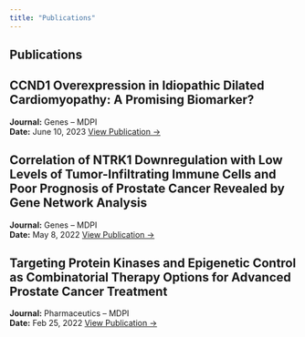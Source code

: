 ```yaml
---
title: "Publications"
---
```


::: {.content}
# Publications

::: {.card}
## CCND1 Overexpression in Idiopathic Dilated Cardiomyopathy: A Promising Biomarker?
**Journal:** Genes – MDPI  
**Date:** June 10, 2023
[View Publication →](https://www.mdpi.com/2073-4425/14/6/1243)
:::

::: {.card}
## Correlation of NTRK1 Downregulation with Low Levels of Tumor-Infiltrating Immune Cells and Poor Prognosis of Prostate Cancer Revealed by Gene Network Analysis
**Journal:** Genes – MDPI  
**Date:** May 8, 2022
[View Publication →](https://www.mdpi.com/2073-4425/13/5/840)
:::

::: {.card}
## Targeting Protein Kinases and Epigenetic Control as Combinatorial Therapy Options for Advanced Prostate Cancer Treatment
**Journal:** Pharmaceutics – MDPI  
**Date:** Feb 25, 2022
[View Publication →](https://www.mdpi.com/1999-4923/14/3/515)
:::
::: 